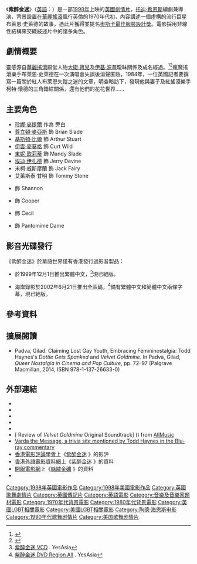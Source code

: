 {{noteTA
|T=zh-tw:絲絨金礦;zh-hk:紫醉金迷;zh-cn:天鹅绒金矿;
|G1=Movie
|G2=Show
}}

{{Infobox film
| name           = 紫醉金迷
| original_name  = {{lang|en|''Velvet Goldmine''}}
| image          = Velvet Goldmine 1998 (US film poster).jpg
| caption        = 美國版電影海報
| director       = [[托迪·希恩斯|托迪·希恩斯]]
| producer       = Christine Vachon<br/>Michael Stipe<br/>{{tsl|en|Bob Weinstein|鮑勃·溫斯坦}}<br/>[[哈維·溫斯坦|哈維·溫斯坦]]
| writer         = 托迪·希恩斯<br/>{{tsl|en|James Lyons (film editor)|詹姆士·利昂斯}}
| narrator       = [[珍娜·麥提爾|珍娜·麥提爾]]
| starring       = [[伊雲·麥葵格|伊雲·麥葵格]]<br/>[[尊立頓·麥亞斯|尊立頓·麥亞斯]]<br/>[[基斯頓·比爾|基斯頓·比爾]]<br/>[[東妮·歌莉蒂|東妮·歌莉蒂]]
| cinematography = Maryse Alberti
| editing        = 詹姆士·利昂斯
| music          = [[卡特·伯韋爾|卡特·伯韋爾]]
| studio         = Newmarket Capital Group<br />{{tsl|en|Film4 Productions|Film4製片}}
| distributor    = CiBy Sales ({{small|環球範圍}})<br />[[米拉麥克斯影業|米拉麥克斯影業]]
| released       = {{film date|df=y|1998|11|6}}
| runtime        = 124分鐘
| country        = {{UK}}<br/>{{USA}}
| language       = [[英語|英語]]、[[法語|法語]]
| budget         = {{USD|9,000,000}}
| gross          = {{USD|1,053,788}}
| tw_name       = 絲絨金礦
| hk_name       = 紫醉金迷
}}
{{Portal box|電影|英國}}

《'''紫醉金迷'''》（[[英語|英語]]：{{lang|en|''Velvet Goldmine''}}）是一部[[1998年電影|1998年]]上映的[[英國電影|英國]][[劇情片|劇情片]]，[[托迪·希恩斯|托迪·希恩斯]]編劇兼導演，背景設置在[[華麗搖滾|華麗搖滾]]風行英倫的1970年代初，內容講述一個虛構的流行巨星布萊恩‧史萊德的故事。{{tsl|en|Sandy Powell (costume designer)|珊蒂·鮑威爾}}憑此片獲得{{tsl|en|BAFTA Award for Best Costume Design|英國電影學院獎最佳服裝設計}}並提名[[奧斯卡最佳服裝設計獎|奧斯卡最佳服裝設計獎]]。電影採用非線性結構來交織敍述片中的諸多角色。

== 劇情概要 ==
靈感源自[[華麗搖滾|華麗搖滾]]殿堂人物[[大衛·寶兒|大衛·寶兒]]及[[伊基·波普|伊基·波普]]曖昧關係及成名經過。<ref>{{cite web|url=http://www.vanityfair.com/hollywood/2016/01/david-bowie-todd-haynes-velvet-goldmine|title=Carol Director Todd Haynes on How David Bowie’s Experimental Identity Influenced His Life’s Work|work=''[[Vanity_Fair_(magazine)|Vanity Fair]]''|date=January 11, 2016|access-date=2016-11-28|archive-date=2020-11-24|archive-url=https://web.archive.org/web/20201124180847/https://www.vanityfair.com/hollywood/2016/01/david-bowie-todd-haynes-velvet-goldmine|dead-url=no}}</ref><ref>{{cite web|url=http://www.nytimes.com/1998/10/01/movies/glittering-ode-to-the-days-of-ziggy-stardust.html|title=Glittering Ode to the Days of Ziggy Stardust|work=''[[The_New_York_Times|The New York Times]]''|date=October 1, 1998|access-date=2016-11-28|archive-date=2020-09-25|archive-url=https://web.archive.org/web/20200925110842/https://www.nytimes.com/1998/10/01/movies/glittering-ode-to-the-days-of-ziggy-stardust.html|dead-url=no}}</ref>瘋魔搖滾樂手布萊恩‧史萊德在一次演唱會失誤後消聲匿跡，1984年，一位英國記者要撰寫一篇關於紅人布萊恩失蹤之迷的文章，明查暗訪下，發現他與妻子及紅搖滾樂手柯特‧懷德的三角錯綜關係，還有他們的花花世界......

== 主要角色 ==
*[[珍娜·麥提爾|珍娜·麥提爾]] 作為 旁白
*[[尊立頓·麥亞斯|尊立頓·麥亞斯]] 飾 Brian Slade 
*[[基斯頓·比爾|基斯頓·比爾]] 飾 Arthur Stuart
*[[伊雲·麥葵格|伊雲·麥葵格]] 飾 Curt Wild 
*[[東妮·歌莉蒂|東妮·歌莉蒂]] 飾 Mandy Slade
*[[埃迪·伊扎德|埃迪·伊札德]] 飾 Jerry Devine 
*米柯·威斯摩蘭 飾 Jack Fairy 
*艾萊斯泰·甘明 飾 Tommy Stone
*{{tsl|en|Emily Woof|艾蜜莉·吳芙}} 飾 Shannon
*{{tsl|en|Joseph Beattie|約瑟夫·比亞堤}} 飾 Cooper
*{{tsl|en|Michael Feast|米高·菲斯}} 飾 Cecil
*{{tsl|en|Lindsay Kemp|林賽·肯普}} 飾 Pantomime Dame

== 影音光碟發行 ==
《紫醉金迷》於華語世界僅有香港發行過影音製品：
*{{tsl|en|Ocean Shores Video|海岸錄影}}於1999年12月1日推出繁體中文{{lang|en|VCD}}，<ref>[http://www.yesasia.com/global/%E7%B4%AB%E9%86%89%E9%87%91%E8%BF%B7/1000000936-0-0-0-zh_TW/info.html 紫醉金迷 VCD] {{Wayback|url=http://www.yesasia.com/global/%E7%B4%AB%E9%86%89%E9%87%91%E8%BF%B7/1000000936-0-0-0-zh_TW/info.html |date=20191205032359 }}. YesAsia</ref>現已絕版。
*海岸錄影於2002年6月21日推出[[DVD區域碼|全區碼]]{{lang|en|DVD}}，<ref>[http://www.yesasia.com/global/%E7%B4%AB%E9%86%89%E9%87%91%E8%BF%B7/1001836699-0-0-0-zh_TW/info.html 紫醉金迷 DVD Region All] {{Wayback|url=http://www.yesasia.com/global/%E7%B4%AB%E9%86%89%E9%87%91%E8%BF%B7/1001836699-0-0-0-zh_TW/info.html |date=20191203043448 }}. YesAsia</ref>備有繁體中文和簡體中文兩條字幕，現已絕版。

== 參考資料 ==
{{reflist}}

== 擴展閱讀 ==
*Padva, Gilad. Claiming Lost Gay Youth, Embracing Femininostalgia: Todd Haynes's ''Dottie Gets Spanked'' and ''Velvet Goldmine''. In Padva, Gilad, ''Queer Nostalgia in Cinema and Pop Culture'', pp. 72–97 (Palgrave Macmillan, 2014, ISBN 978-1-137-26633-0)

== 外部連結 ==
* {{Official website| http://www.miramax.com/movie/velvet-goldmine}}
* {{IMDb title|0120879|紫醉金迷}}
* {{amg title|158899|紫醉金迷}}
* {{mojo title|velvetgoldmine|紫醉金迷}}
* {{rotten-tomatoes|velvet_goldmine|紫醉金迷}}
* [{{Allmusic|class=album|id=r380467|pure_url=yes}} Review of ''Velvet Goldmine'' Original Soundtrack] ({{Rating|4|5}}) from [[AllMusic|AllMusic]]
* [http://vardathemessage.livejournal.com/ Varda the Message, a trivia site mentioned by Todd Haynes in the Blu-ray commentary] {{Wayback|url=http://vardathemessage.livejournal.com/ |date=20210206074554 }} {{en}}
* [[香港電影評論學會|香港電影評論學會]]上《[http://www.filmcritics.org.hk/%E9%9B%BB%E5%BD%B1%E8%A9%95%E8%AB%96/%E6%9C%83%E5%93%A1%E5%BD%B1%E8%A9%95/%E3%80%8A%E7%B4%AB%E9%86%89%E9%87%91%E8%BF%B7%E3%80%8B%EF%BC%9A%E3%80%8C%E6%95%97%E3%80%8D%E8%80%85%E7%82%BA%E7%8E%8B 紫醉金迷] {{Wayback|url=http://www.filmcritics.org.hk/%E9%9B%BB%E5%BD%B1%E8%A9%95%E8%AB%96/%E6%9C%83%E5%93%A1%E5%BD%B1%E8%A9%95/%E3%80%8A%E7%B4%AB%E9%86%89%E9%87%91%E8%BF%B7%E3%80%8B%EF%BC%9A%E3%80%8C%E6%95%97%E3%80%8D%E8%80%85%E7%82%BA%E7%8E%8B |date=20170722031729 }}》的影評 {{zh-hk}}
* [[香港外語電影資料網|香港外語電影資料網]]上《[http://playitagain.info/site/1999/velvet-goldmine/ 紫醉金迷] {{Wayback|url=http://playitagain.info/site/1999/velvet-goldmine/ |date=20190828212341 }}》的資料 {{zh-hk}}
* [[開眼電影網|開眼電影網]]上《[http://app2.atmovies.com.tw/film/fVatm0884154/ 絲絨金礦] {{Wayback|url=http://app2.atmovies.com.tw/film/fVatm0884154/ |date=20210422173528 }}》的資料 {{zh-tw}}
*{{douban}}

{{Todd Haynes}}
{{DEFAULTSORT:Velvet Goldmine}}
[[Category:1998年英國電影作品|Category:1998年英國電影作品]]
[[Category:1998年美國電影作品|Category:1998年美國電影作品]]
[[Category:英國歌舞劇情片|Category:英國歌舞劇情片]]
[[Category:英國傳記片|Category:英國傳記片]]
[[Category:英語電影|Category:英語電影]]
[[Category:音樂及音樂家題材電影|Category:音樂及音樂家題材電影]]
[[Category:1970年代背景電影|Category:1970年代背景電影]]
[[Category:1980年代背景電影|Category:1980年代背景電影]]
[[Category:英國LGBT相關電影|Category:英國LGBT相關電影]]
[[Category:美國LGBT相關電影|Category:美國LGBT相關電影]]
[[Category:陶德·海恩斯电影|Category:陶德·海恩斯电影]]
[[Category:1990年代歌舞剧情片|Category:1990年代歌舞剧情片]]
[[Category:美国歌舞剧情片|Category:美国歌舞剧情片]]